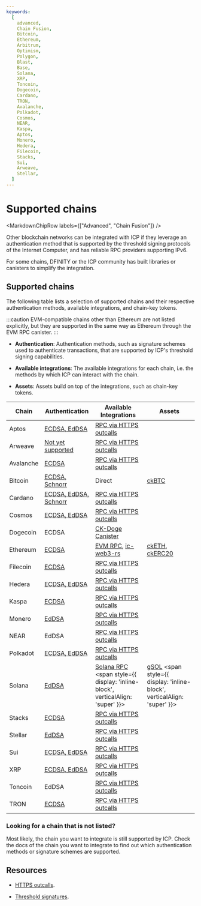 ```yaml
---
keywords:
  [
    advanced,
    Chain Fusion,
    Bitcoin,
    Ethereum,
    Arbitrum,
    Optimism,
    Polygon,
    Blast,
    Base,
    Solana,
    XRP,
    Toncoin,
    Dogecoin,
    Cardano,
    TRON,
    Avalanche,
    Polkadot,
    Cosmos,
    NEAR,
    Kaspa,
    Aptos,
    Monero,
    Hedera,
    Filecoin,
    Stacks,
    Sui,
    Arweave,
    Stellar,
  ]
---
```



# Supported chains

<MarkdownChipRow labels={["Advanced", "Chain Fusion"]} />



Other blockchain networks can be integrated with ICP if they leverage an
authentication method that is supported by the threshold signing protocols of
the Internet Computer, and has reliable RPC providers supporting IPv6.

For some chains, DFINITY or the ICP community has built libraries or canisters
to simplify the integration.

## Supported chains

The following table lists a selection of supported chains and their respective
authentication methods, available integrations, and chain-key tokens.

:::caution EVM-compatible chains other than Ethereum are not listed explicitly,
but they are supported in the same way as Ethereum through the EVM RPC canister.
:::

- **Authentication**: Authentication methods, such as signature schemes used to
  authenticate transactions, that are supported by ICP's threshold signing
  capabilities.

- **Available integrations**: The available integrations for each chain, i.e.
  the methods by which ICP can interact with the chain.

- **Assets**: Assets build on top of the integrations, such as chain-key tokens.

| Chain     | Authentication                                                         | Available Integrations                                                                                                                         | Assets                                                                                                                                          |
| --------- | ---------------------------------------------------------------------- | ---------------------------------------------------------------------------------------------------------------------------------------------- | ----------------------------------------------------------------------------------------------------------------------------------------------- |
| Aptos     | [ECDSA, EdDSA](https://aptos.dev/en/network/blockchain/accounts) | [RPC via HTTPS outcalls](/docs/developer-docs/smart-contracts/advanced-features/https-outcalls/https-outcalls-overview.mdx) |    |
| Arweave   | [Not yet supported](https://github.com/ArweaveTeam/arweave/issues/486) | [RPC via HTTPS outcalls](/docs/developer-docs/smart-contracts/advanced-features/https-outcalls/https-outcalls-overview.mdx) |    |
| Avalanche | [ECDSA](https://docs.avax.network/reference/standards/cryptographic-primitives) | [RPC via HTTPS outcalls](/docs/developer-docs/smart-contracts/advanced-features/https-outcalls/https-outcalls-overview.mdx) |   |
| Bitcoin   | [ECDSA, Schnorr](/docs/current/developer-docs/multi-chain/bitcoin/using-btc/generate-addresses) | Direct | [ckBTC](/docs/developer-docs/multi-chain/chain-key-tokens/ckbtc/overview.mdx)  |    |
| Cardano   | [ECDSA, EdDSA, Schnorr ](https://developers.cardano.org/docs/governance/cardano-improvement-proposals/cip-0049/) | [RPC via HTTPS outcalls](/docs/developer-docs/smart-contracts/advanced-features/https-outcalls/https-outcalls-overview.mdx) |     |
| Cosmos    | [ECDSA, EdDSA](https://docs.cosmos.network/v0.50/learn/beginner/accounts) | [RPC via HTTPS outcalls](docs/developer-docs/smart-contracts/advanced-features/https-outcalls/https-outcalls-overview.mdx)  |     |
| Dogecoin  | ECDSA  | [CK-Doge Canister](https://github.com/ldclabs/ck-doge) |   |
| Ethereum  | [ECDSA](/docs/current/developer-docs/multi-chain/ethereum/using-eth/generating-addresses) | [EVM RPC](/docs/developer-docs/multi-chain/ethereum/evm-rpc/overview.mdx), [ic-web3-rs](https://github.com/horizonx-tech/ic-web3-rs) | [ckETH](/docs/developer-docs/multi-chain/chain-key-tokens/cketh/overview.mdx), [ckERC20](/docs/developer-docs/multi-chain/chain-key-tokens/ckerc20/overview.mdx)  |
| Filecoin  | [ECDSA](https://spec.filecoin.io/algorithms/crypto/signatures/)| [RPC via HTTPS outcalls](/docs/developer-docs/smart-contracts/advanced-features/https-outcalls/https-outcalls-overview.mdx) |     |
| Hedera    | [ECDSA, EdDSA](https://docs.hedera.com/hedera/core-concepts/keys-and-signatures)| [RPC via HTTPS outcalls](/docs/developer-docs/smart-contracts/advanced-features/https-outcalls/https-outcalls-overview.mdx) |      |
| Kaspa     | [ECDSA](https://github.com/kaspanet/go-secp256k1/blob/master/ecdsa_privkey.go) | [RPC via HTTPS outcalls](/docs/developer-docs/smart-contracts/advanced-features/https-outcalls/https-outcalls-overview.mdx) |     |
| Monero    | [EdDSA](https://getmonero.dev/cryptography/asymmetric/edwards25519.html) | [RPC via HTTPS outcalls](/docs/developer-docs/smart-contracts/advanced-features/https-outcalls/https-outcalls-overview.mdx) |      |
| NEAR      | EdDSA | [RPC via HTTPS outcalls](/docs/developer-docs/smart-contracts/advanced-features/https-outcalls/https-outcalls-overview.mdx) |      |
| Polkadot  | [ECDSA, EdDSA](https://wiki.polkadot.network/docs/learn-cryptography) | [RPC via HTTPS outcalls](/docs/developer-docs/smart-contracts/advanced-features/https-outcalls/https-outcalls-overview.mdx) |     |
| Solana    | [EdDSA](https://solana.com/docs/core/accounts#account)  | [Solana RPC](https://github.com/mfactory-lab/ic-solana) <span style={{ display: 'inline-block', verticalAlign: 'super' }}><AlphaChip /></span> | [gSOL](https://galactic-bridge-tzbjl.ondigitalocean.app/) <span style={{ display: 'inline-block', verticalAlign: 'super' }}><BetaChip /></span> |
| Stacks    | [ECDSA](https://github.com/stacks-network/keylib-py)| [RPC via HTTPS outcalls](/docs/developer-docs/smart-contracts/advanced-features/https-outcalls/https-outcalls-overview.mdx) |      |
| Stellar   | [EdDSA](https://developers.stellar.org/docs/smart-contracts/smart-wallets#secp256r1) | [RPC via HTTPS outcalls](/docs/developer-docs/smart-contracts/advanced-features/https-outcalls/https-outcalls-overview.mdx) |     |
| Sui       | [ECDSA, EdDSA](https://blog.sui.io/wallet-cryptography-specifications/) | [RPC via HTTPS outcalls](/docs/developer-docs/smart-contracts/advanced-features/https-outcalls/https-outcalls-overview.mdx) |     |
| XRP       | [ECDSA, EdDSA](https://xrpl.org/docs/concepts/accounts/cryptographic-keys/#signing-algorithms) | [RPC via HTTPS outcalls](/docs/developer-docs/smart-contracts/advanced-features/https-outcalls/https-outcalls-overview.mdx) |    |
| Toncoin   | EdDSA  | [RPC via HTTPS outcalls](/docs/developer-docs/smart-contracts/advanced-features/https-outcalls/https-outcalls-overview.mdx) |       |
| TRON      | [ECDSA](https://github.com/tronprotocol/tips/issues/120)  | [RPC via HTTPS outcalls](docs/developer-docs/smart-contracts/advanced-features/https-outcalls/https-outcalls-overview.mdx)  |      |


### Looking for a chain that is not listed?

Most likely, the chain you want to integrate is still supported by ICP. Check
the docs of the chain you want to integrate to find out which authentication
methods or signature schemes are supported.

## Resources

- [HTTPS outcalls](/docs/current/developer-docs/smart-contracts/advanced-features/https-outcalls/https-outcalls-overview).

- [Threshold signatures](/docs/current/references/t-sigs-how-it-works).
